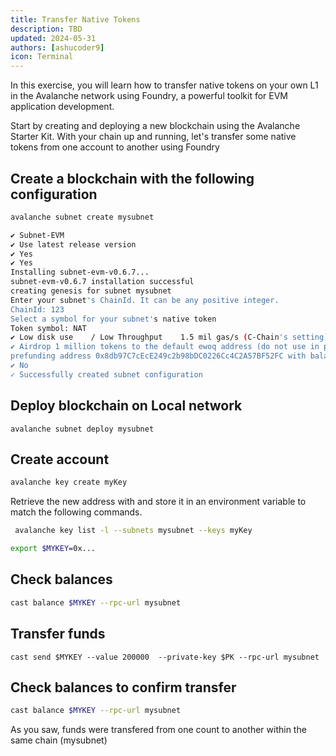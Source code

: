 ```yaml
---
title: Transfer Native Tokens
description: TBD
updated: 2024-05-31
authors: [ashucoder9]
icon: Terminal
---
```


In this exercise, you will learn how to transfer native tokens on your own L1 in the Avalanche network using Foundry, a powerful toolkit for EVM application development. 

Start by creating and deploying a new blockchain using the Avalanche Starter Kit. With your chain up and running, let's transfer some native tokens from one account to another using Foundry

## Create a blockchain with the following configuration

```bash
avalanche subnet create mysubnet
```

```bash
✔ Subnet-EVM
✔ Use latest release version
✔ Yes
✔ Yes
Installing subnet-evm-v0.6.7...
subnet-evm-v0.6.7 installation successful
creating genesis for subnet mysubnet
Enter your subnet's ChainId. It can be any positive integer.
ChainId: 123
Select a symbol for your subnet's native token
Token symbol: NAT
✔ Low disk use    / Low Throughput    1.5 mil gas/s (C-Chain's setting)
✔ Airdrop 1 million tokens to the default ewoq address (do not use in production)
prefunding address 0x8db97C7cEcE249c2b98bDC0226Cc4C2A57BF52FC with balance 1000000000000000000000000
✔ No
✓ Successfully created subnet configuration
```

## Deploy blockchain on Local network

```
avalanche subnet deploy mysubnet
```

## Create account
```bash
avalanche key create myKey
```

Retrieve the new address with and store it in an environment variable to match the following commands.
 
```bash
 avalanche key list -l --subnets mysubnet --keys myKey
```

```bash
export $MYKEY=0x...
```

## Check balances

```bash
cast balance $MYKEY --rpc-url mysubnet
```

## Transfer funds

```
cast send $MYKEY --value 200000  --private-key $PK --rpc-url mysubnet
```

## Check balances to confirm transfer

```bash
cast balance $MYKEY --rpc-url mysubnet
```

As you saw, funds were transfered from one count to another within the same chain (mysubnet)
